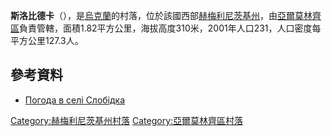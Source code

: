 {{coord|49|15|51|N|27|5|15|E|scale:100000|display=title}}

'''斯洛比德卡'''（{{lang-uk|Слобідка}}），是[[烏克蘭|烏克蘭]]的村落，位於該國西部[[赫梅利尼茨基州|赫梅利尼茨基州]]，由[[亞爾莫林齊區|亞爾莫林齊區]]負責管轄，面積1.82平方公里，海拔高度310米，2001年人口231，人口密度每平方公里127.3人。

==參考資料==
* [http://weather.in.ua/ua/hmel'nickaja/24105 Погода в селі Слобідка] {{Wayback|url=http://weather.in.ua/ua/hmel%27nickaja/24105 |date=20111220081126 }}

{{DEFAULTSORT:Слобідка}}
[[Category:赫梅利尼茨基州村落|Category:赫梅利尼茨基州村落]]
[[Category:亞爾莫林齊區村落|Category:亞爾莫林齊區村落]]


{{Khmelnytskyi-geo-stub}}